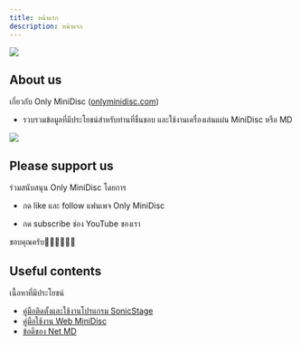 ```yaml
---
title: หน้าแรก
description: หน้าแรก
---
```

<!--
  FontAwesome size
  https://fontawesome.com/v5.15/how-to-use/on-the-web/styling/sizing-icons
-->


<!-- <Logo /> -->

![](/images/only-minidisc-logo-transparent.png)

## About us
เกี่ยวกับ Only MiniDisc ([onlyminidisc.com](https://onlyminidisc.com))
- รวบรวมข้อมูลที่มีประโยชน์สำหรับท่านที่ชื่นชอบ และใช้งานเครื่องเล่นแผ่น MiniDisc หรือ MD

![](/images/gold-md.png)

## Please support us
ร่วมสนับสนุน Only MiniDisc โดยการ
- กด like และ follow แฟนเพจ Only MiniDisc
  <FacebookPage title='Only MiniDisc fan page' url='https://www.facebook.com/onlyminidisc'/>

- กด subscribe ช่อง YouTube ของเรา
  <YouTubeChannel title='Only MiniDisc channel' url='https://www.youtube.com/channel/UC9VCMhVjqORLuC0MwNUoBbQ?sub_confirmation=1'/>

ขอบคุณครับ🙏🏻🙏🏻🙏🏻

## Useful contents
เนื้อหาที่มีประโยชน์

- [คู่มือติดตั้งและใช้งานโปรแกรม SonicStage](/net-md/sonic-stage-manual)
- [คู่มือใช้งาน Web MiniDisc](/net-md/web-mini-disc-manual)
- [ข้อดีของ Net MD](http://localhost:8000/net-md/advantages-of-net-md)
